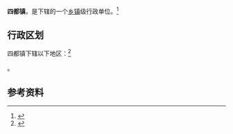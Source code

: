 {{中国乡级行政区|35/06/24/101/000}}

'''四都镇'''，是{{PRC admin/fullname|35/06/24/101/000|3}}下辖的一个[[乡镇|乡镇]]级行政单位。<ref>{{PRC admin/ref sgc|{{PRC admin/parent|35/06/24/101/000}}}}</ref>

== 行政区划 ==

四都镇下辖以下地区：<ref>{{PRC admin/ref sgc|35/06/24/101/000}}</ref>

{{PRC admin/children|35/06/24/101/000}}。

== 参考资料 ==

{{reflist}}

{{行政区划小作品}}
{{PRC admin/navcat|35/06/24/101/000}}